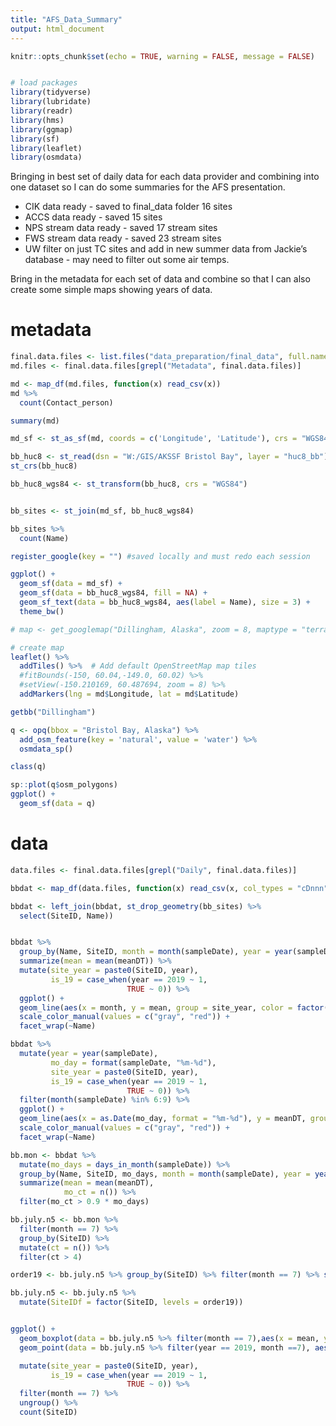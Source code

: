 ```yaml
---
title: "AFS_Data_Summary"
output: html_document
---
```


```r
knitr::opts_chunk$set(echo = TRUE, warning = FALSE, message = FALSE)


# load packages
library(tidyverse)
library(lubridate)
library(readr)
library(hms)
library(ggmap)
library(sf)
library(leaflet)
library(osmdata)
```


Bringing in best set of daily data for each data provider and combining into one dataset so I can do some summaries for the AFS presentation.

* CIK data ready - saved to final_data folder 16 sites
* ACCS data ready - saved 15 sites
* NPS stream data ready - saved 17 stream sites
* FWS stream data ready - saved 23 stream sites
* UW filter on just TC sites and add in new summer data from Jackie's database - may need to filter out some air temps.

Bring in the metadata for each set of data and combine so that I can also create some simple maps showing years of data.

# metadata

```r
final.data.files <- list.files("data_preparation/final_data", full.names = TRUE)
md.files <- final.data.files[grepl("Metadata", final.data.files)]

md <- map_df(md.files, function(x) read_csv(x))
md %>% 
  count(Contact_person)

summary(md)
```


```r
md_sf <- st_as_sf(md, coords = c('Longitude', 'Latitude'), crs = "WGS84")

bb_huc8 <- st_read(dsn = "W:/GIS/AKSSF Bristol Bay", layer = "huc8_bb")
st_crs(bb_huc8)

bb_huc8_wgs84 <- st_transform(bb_huc8, crs = "WGS84")


bb_sites <- st_join(md_sf, bb_huc8_wgs84)

bb_sites %>% 
  count(Name)
```



```r
register_google(key = "") #saved locally and must redo each session
```


```r
ggplot() +
  geom_sf(data = md_sf) +
  geom_sf(data = bb_huc8_wgs84, fill = NA) +
  geom_sf_text(data = bb_huc8_wgs84, aes(label = Name), size = 3) +
  theme_bw()

# map <- get_googlemap("Dillingham, Alaska", zoom = 8, maptype = "terrain")


```

```r

# create map
leaflet() %>%
  addTiles() %>%  # Add default OpenStreetMap map tiles
  #fitBounds(-150, 60.04,-149.0, 60.02) %>%
  #setView(-150.210169, 60.487694, zoom = 8) %>%
  addMarkers(lng = md$Longitude, lat = md$Latitude)
```


```r
getbb("Dillingham")

q <- opq(bbox = "Bristol Bay, Alaska") %>% 
  add_osm_feature(key = 'natural', value = 'water') %>% 
  osmdata_sp()

class(q)

sp::plot(q$osm_polygons)
ggplot() +
  geom_sf(data = q)
```


# data

```r
data.files <- final.data.files[grepl("Daily", final.data.files)]

bbdat <- map_df(data.files, function(x) read_csv(x, col_types = "cDnnn"))

```


```r

bbdat <- left_join(bbdat, st_drop_geometry(bb_sites) %>% 
  select(SiteID, Name))


bbdat %>% 
  group_by(Name, SiteID, month = month(sampleDate), year = year(sampleDate)) %>% 
  summarize(mean = mean(meanDT)) %>% 
  mutate(site_year = paste0(SiteID, year),
         is_19 = case_when(year == 2019 ~ 1,
                          TRUE ~ 0)) %>% 
  ggplot() +
  geom_line(aes(x = month, y = mean, group = site_year, color = factor(is_19))) +
  scale_color_manual(values = c("gray", "red")) +
  facet_wrap(~Name)

```

```r
bbdat %>% 
  mutate(year = year(sampleDate),
         mo_day = format(sampleDate, "%m-%d"),
         site_year = paste0(SiteID, year),
         is_19 = case_when(year == 2019 ~ 1,
                          TRUE ~ 0)) %>%
  filter(month(sampleDate) %in% 6:9) %>% 
  ggplot() +
  geom_line(aes(x = as.Date(mo_day, format = "%m-%d"), y = meanDT, group = site_year, color = factor(is_19))) +
  scale_color_manual(values = c("gray", "red")) +
  facet_wrap(~Name)
```
```r

bb.mon <- bbdat %>% 
  mutate(mo_days = days_in_month(sampleDate)) %>% 
  group_by(Name, SiteID, mo_days, month = month(sampleDate), year = year(sampleDate)) %>% 
  summarize(mean = mean(meanDT),
            mo_ct = n()) %>%
  filter(mo_ct > 0.9 * mo_days)

bb.july.n5 <- bb.mon %>% 
  filter(month == 7) %>% 
  group_by(SiteID) %>% 
  mutate(ct = n()) %>% 
  filter(ct > 4)

order19 <- bb.july.n5 %>% group_by(SiteID) %>% filter(month == 7) %>% summarize(mean7 = mean(mean)) %>% arrange(desc(mean7)) %>% pull(SiteID)

bb.july.n5 <- bb.july.n5 %>% 
  mutate(SiteIDf = factor(SiteID, levels = order19))


ggplot() +
  geom_boxplot(data = bb.july.n5 %>% filter(month == 7),aes(x = mean, y = SiteIDf))  +
  geom_point(data = bb.july.n5 %>% filter(year == 2019, month ==7), aes(x = mean, y = SiteIDf), color = "red")

  mutate(site_year = paste0(SiteID, year),
         is_19 = case_when(year == 2019 ~ 1,
                          TRUE ~ 0)) %>%
  filter(month == 7) %>% 
  ungroup() %>% 
  count(SiteID)
```


